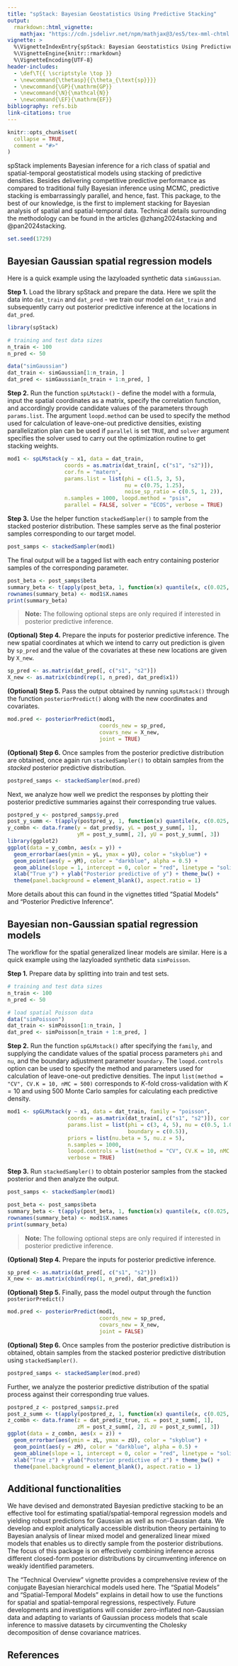 ```yaml
---
title: "spStack: Bayesian Geostatistics Using Predictive Stacking"
output:
  rmarkdown::html_vignette:
    mathjax: "https://cdn.jsdelivr.net/npm/mathjax@3/es5/tex-mml-chtml.js"
vignette: >
  %\VignetteIndexEntry{spStack: Bayesian Geostatistics Using Predictive Stacking}
  %\VignetteEngine{knitr::rmarkdown}
  %\VignetteEncoding{UTF-8}
header-includes:
  - \def\T{{ \scriptstyle \top }}
  - \newcommand{\thetasp}{{\theta_{\text{sp}}}}
  - \newcommand{\GP}{\mathrm{GP}}
  - \newcommand{\N}{\mathcal{N}}
  - \newcommand{\EF}{\mathrm{EF}}
bibliography: refs.bib
link-citations: true
---
```


```r
knitr::opts_chunk$set(
  collapse = TRUE,
  comment = "#>"
)
```

spStack implements Bayesian inference for a rich class of spatial and spatial-temporal geostatistical models using stacking of predictive densities. Besides delivering competitive predictive performance as compared to traditional fully Bayesian inference using MCMC, predictive stacking is embarrassingly parallel, and hence, fast. This package, to the best of our knowledge, is the first to implement stacking for Bayesian analysis of spatial and spatial-temporal data. Technical details surrounding the methodology can be found in the articles @zhang2024stacking and @pan2024stacking.

```r
set.seed(1729)
```

## Bayesian Gaussian spatial regression models
Here is a quick example using the lazyloaded synthetic data `simGaussian`.

**Step 1.** Load the library spStack and prepare the data. Here we split the data into `dat_train` and `dat_pred` - we train our model on `dat_train` and subsequently carry out posterior predictive inference at the locations in `dat_pred`.
```r
library(spStack)

# training and test data sizes
n_train <- 100
n_pred <- 50

data("simGaussian")
dat_train <- simGaussian[1:n_train, ]
dat_pred <- simGaussian[n_train + 1:n_pred, ]
```

**Step 2.** Run the function `spLMstack()` - define the model with a formula, input the spatial coordinates as a matrix, specify the correlation function, and accordingly provide candidate values of the parameters through `params.list`. The argument `loopd.method` can be used to specify the method used for calculation of leave-one-out predictive densities, existing parallelization plan can be used if `parallel` is set `TRUE`, and `solver` argument specifies the solver used to carry out the optimization routine to get stacking weights.
```r
mod1 <- spLMstack(y ~ x1, data = dat_train,
                  coords = as.matrix(dat_train[, c("s1", "s2")]),
                  cor.fn = "matern",
                  params.list = list(phi = c(1.5, 3, 5),
                                     nu = c(0.75, 1.25),
                                     noise_sp_ratio = c(0.5, 1, 2)),
                  n.samples = 1000, loopd.method = "psis",
                  parallel = FALSE, solver = "ECOS", verbose = TRUE)
```

**Step 3.** Use the helper function `stackedSampler()` to sample from the stacked posterior distribution. These samples serve as the final posterior samples corresponding to our target model.
```r
post_samps <- stackedSampler(mod1)
```

The final output will be a tagged list with each entry containing posterior samples of the corresponding parameter.
```r
post_beta <- post_samps$beta
summary_beta <- t(apply(post_beta, 1, function(x) quantile(x, c(0.025, 0.5, 0.975))))
rownames(summary_beta) <- mod1$X.names
print(summary_beta)
```

> **Note:** The following optional steps are only required if interested in posterior predictive inference.

**(Optional) Step 4.** Prepare the inputs for posterior predictive inference. The new spatial coordinates at which we intend to carry out prediction is given by `sp_pred` and the value of the covariates at these new locations are given by `X_new`.
```r
sp_pred <- as.matrix(dat_pred[, c("s1", "s2")])
X_new <- as.matrix(cbind(rep(1, n_pred), dat_pred$x1))
```

**(Optional) Step 5.**  Pass the output obtained by running `spLMstack()` through the function `posteriorPredict()` along with the new coordinates and covariates.
```r
mod.pred <- posteriorPredict(mod1,
                             coords_new = sp_pred,
                             covars_new = X_new,
                             joint = TRUE)
```

**(Optional) Step 6.** Once samples from the posterior predictive distribution are obtained, once again run `stackedSampler()` to obtain samples from the *stacked* posterior predictive distribution.
```r
postpred_samps <- stackedSampler(mod.pred)
```

Next, we analyze how well we predict the responses by plotting their posterior predictive summaries against their corresponding true values.
```r
postpred_y <- postpred_samps$y.pred
post_y_summ <- t(apply(postpred_y, 1, function(x) quantile(x, c(0.025, 0.5, 0.975))))
y_combn <- data.frame(y = dat_pred$y, yL = post_y_summ[, 1],
                      yM = post_y_summ[, 2], yU = post_y_summ[, 3])
library(ggplot2)
ggplot(data = y_combn, aes(x = y)) +
  geom_errorbar(aes(ymin = yL, ymax = yU), color = "skyblue") +
  geom_point(aes(y = yM), color = "darkblue", alpha = 0.5) +
  geom_abline(slope = 1, intercept = 0, color = "red", linetype = "solid") +
  xlab("True y") + ylab("Posterior predictive of y") + theme_bw() +
  theme(panel.background = element_blank(), aspect.ratio = 1)
```

More details about this can found in the vignettes titled "Spatial Models" and "Posterior Predictive Inference".

## Bayesian non-Gaussian spatial regression models
The workflow for the spatial generalized linear models are similar. Here is a quick example using the lazyloaded synthetic data `simPoisson`.

**Step 1.** Prepare data by splitting into train and test sets.
```r
# training and test data sizes
n_train <- 100
n_pred <- 50

# load spatial Poisson data
data("simPoisson")
dat_train <- simPoisson[1:n_train, ]
dat_pred <- simPoisson[n_train + 1:n_pred, ]
```

**Step 2.** Run the function `spGLMstack()` after specifying the `family`, and supplying the candidate values of the spatial process parameters `phi` and `nu`, and the boundary adjustment parameter `boundary`. The `loopd.controls` option can be used to specify the method and parameters used for calculation of leave-one-out predictive densities. The input `list(method = "CV", CV.K = 10, nMC = 500)` corresponds to $K$-fold cross-validation with $K = 10$ and using 500 Monte Carlo samples for calculating each predictive density.
```r
mod1 <- spGLMstack(y ~ x1, data = dat_train, family = "poisson",
                   coords = as.matrix(dat_train[, c("s1", "s2")]), cor.fn = "matern",
                   params.list = list(phi = c(3, 4, 5), nu = c(0.5, 1.0),
                                      boundary = c(0.5)),
                   priors = list(nu.beta = 5, nu.z = 5),
                   n.samples = 1000,
                   loopd.controls = list(method = "CV", CV.K = 10, nMC = 500),
                   verbose = TRUE)
```

**Step 3.** Run `stackedSampler()` to obtain posterior samples from the stacked posterior and then analyze the output.
```r
post_samps <- stackedSampler(mod1)

post_beta <- post_samps$beta
summary_beta <- t(apply(post_beta, 1, function(x) quantile(x, c(0.025, 0.5, 0.975))))
rownames(summary_beta) <- mod1$X.names
print(summary_beta)
```

> **Note:** The following optional steps are only required if interested in posterior predictive inference.

**(Optional) Step 4.** Prepare the inputs for posterior predictive inference.
```r
sp_pred <- as.matrix(dat_pred[, c("s1", "s2")])
X_new <- as.matrix(cbind(rep(1, n_pred), dat_pred$x1))
```

**(Optional) Step 5.** Finally, pass the model output through the function `posteriorPredict()`
```r
mod.pred <- posteriorPredict(mod1,
                             coords_new = sp_pred,
                             covars_new = X_new,
                             joint = FALSE)
```

**(Optional) Step 6.** Once samples from the posterior predictive distribution is obtained, obtain samples from the stacked posterior predictive distribution using `stackedSampler()`.
```r
postpred_samps <- stackedSampler(mod.pred)
```

Further, we analyze the posterior predictive distribution of the spatial process against their corresponding true values.
```r
postpred_z <- postpred_samps$z.pred
post_z_summ <- t(apply(postpred_z, 1, function(x) quantile(x, c(0.025, 0.5, 0.975))))
z_combn <- data.frame(z = dat_pred$z_true, zL = post_z_summ[, 1],
                      zM = post_z_summ[, 2], zU = post_z_summ[, 3])
ggplot(data = z_combn, aes(x = z)) +
  geom_errorbar(aes(ymin = zL, ymax = zU), color = "skyblue") +
  geom_point(aes(y = zM), color = "darkblue", alpha = 0.5) +
  geom_abline(slope = 1, intercept = 0, color = "red", linetype = "solid") +
  xlab("True z") + ylab("Posterior predictive of z") + theme_bw() +
  theme(panel.background = element_blank(), aspect.ratio = 1)
```

## Additional functionalities
We have devised and demonstrated Bayesian predictive stacking to be an effective tool for estimating spatial/spatial-temporal regression models and yielding robust predictions for Gaussian as well as non-Gaussian data. We develop and exploit analytically accessible distribution theory pertaining to Bayesian analysis of linear mixed model and generalized linear mixed models that enables us to directly sample from the posterior distributions. The focus of this package is on effectively combining inference across different closed-form posterior distributions by circumventing inference on weakly identified parameters.

The "Technical Overview" vignette provides a comprehensive review of the conjugate Bayesian hierarchical models used here. The "Spatial Models" and "Spatial-Temporal Models" explains in detail how to use the functions for spatial and spatial-temporal regressions, respectively. Future developments and investigations will consider zero-inflated non-Gaussian data and adapting to variants of Gaussian process models that scale inference to massive datasets by circumventing the Cholesky decomposition of dense covariance matrices.

## References {-}

<div id="refs"></div>
